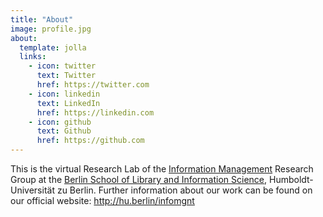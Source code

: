 ```yaml
---
title: "About"
image: profile.jpg
about:
  template: jolla
  links:
    - icon: twitter
      text: Twitter
      href: https://twitter.com
    - icon: linkedin
      text: LinkedIn
      href: https://linkedin.com
    - icon: github
      text: Github
      href: https://github.com
---
```


This is the virtual Research Lab of the [Information Management](http://hu.berlin/infomgnt) Research Group at the [Berlin School of Library and Information Science](https://www.ibi.hu-berlin.de/en/), Humboldt-Universität zu Berlin. Further information about our work can be found on our official website: <http://hu.berlin/infomgnt>
